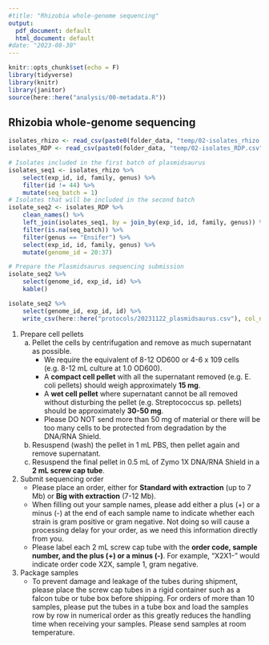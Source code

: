 ```yaml
---
#title: "Rhizobia whole-genome sequencing"
output:
  pdf_document: default
  html_document: default
#date: "2023-08-30"
---
```


```r
knitr::opts_chunk$set(echo = F)
library(tidyverse)
library(knitr)
library(janitor)
source(here::here("analysis/00-metadata.R"))
```


## Rhizobia whole-genome sequencing 

```r
isolates_rhizo <- read_csv(paste0(folder_data, "temp/02-isolates_rhizo.csv"), show_col_types = F)
isolates_RDP <- read_csv(paste0(folder_data, "temp/02-isolates_RDP.csv"), show_col_types = F)
```

```r
# Isolates included in the first batch of plasmidsaurus
isolates_seq1 <- isolates_rhizo %>%
    select(exp_id, id, family, genus) %>%
    filter(id != 44) %>% 
    mutate(seq_batch = 1)
# Isolates that will be included in the second batch
isolate_seq2 <- isolates_RDP %>%
    clean_names() %>% 
    left_join(isolates_seq1, by = join_by(exp_id, id, family, genus)) %>%
    filter(is.na(seq_batch)) %>%
    filter(genus == "Ensifer") %>% 
    select(exp_id, id, family, genus) %>% 
    mutate(genome_id = 20:37) 

```

```r
# Prepare the Plasmidsaurus sequencing submission 
isolate_seq2 %>%
    select(genome_id, exp_id, id) %>%
    kable()
```

```r
isolate_seq2 %>%
    select(genome_id, exp_id, id) %>% 
    write_csv(here::here("protocols/20231122_plasmidsaurus.csv"), col_names = F)
```


1. Prepare cell pellets
    a. Pellet the cells by centrifugation and remove as much supernatant as possible.
        - We require the equivalent of 8-12 OD600 or 4-6 x 109 cells (e.g. 8-12 mL culture at 1.0 OD600).
        - A **compact cell pellet** with all the supernatant removed (e.g. E. coli pellets) should weigh approximately **15 mg**.
        - A **wet cell pellet** where supernatant cannot be all removed without disturbing the pellet (e.g. Streptococcus sp. pellets) should be approximately **30-50 mg**.
        - Please DO NOT send more than 50 mg of material or there will be too many cells to be protected from degradation by the DNA/RNA Shield.
    b. Resuspend (wash) the pellet in 1 mL PBS, then pellet again and remove supernatant.
    c. Resuspend the final pellet in 0.5 mL of Zymo 1X DNA/RNA Shield in a **2 mL screw cap tube**.

2. Submit sequencing order
    - Please place an order, either for **Standard with extraction** (up to 7 Mb) or **Big with extraction** (7-12 Mb).
    - When filling out your sample names, please add either a plus (+) or a minus (-) at the end of each sample name to indicate whether each strain is gram positive or gram negative. Not doing so will cause a processing delay for your order, as we need this information directly from you.
    - Please label each 2 mL screw cap tube with the **order code, sample number, and the plus (+) or a minus (-)**. For example, "X2X1-" would indicate order code X2X, sample 1, gram negative.

3. Package samples
    -  To prevent damage and leakage of the tubes during shipment, please place the screw cap tubes in a rigid container such as a falcon tube or tube box before shipping. For orders of more than 10 samples, please put the tubes in a tube box and load the samples row by row in numerical order as this greatly reduces the handling time when receiving your samples. Please send samples at room temperature.








